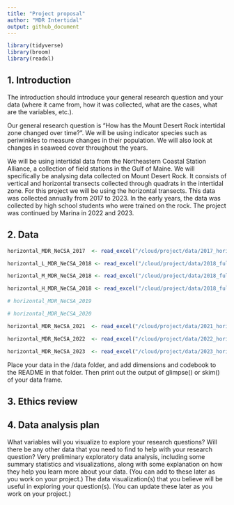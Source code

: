 ```yaml
---
title: "Project proposal"
author: "MDR Intertidal"
output: github_document
---
```


```r
library(tidyverse)
library(broom)
library(readxl)

```

## 1. Introduction
 
The introduction should introduce your general research question and your data (where it came from, how it was collected, what are the cases, what are the variables, etc.).

Our general research question is "How has the Mount Desert Rock intertidal zone changed over time?". We will be using indicator species such as periwinkles to measure changes in their population. We will also look at changes in seaweed cover throughout the years.

We will be using intertidal data from the Northeastern Coastal Station Alliance, a collection of field stations in the Gulf of Maine. We will specifically be analysing data collected on Mount Desert Rock. It consists of vertical and horizontal transects collected through quadrats in the intertidal zone. For this project we will be using the horizontal transects. This data was collected annually from 2017 to 2023. In the early years, the data was collected by high school students who were trained on the rock. The project was continued by Marina in 2022 and 2023. 

## 2. Data

```r

horizontal_MDR_NeCSA_2017  <- read_excel("/cloud/project/data/2017_horizontal_MDR_NeCSA.xlsx")

horizontal_L_MDR_NeCSA_2018 <- read_excel("/cloud/project/data/2018_full_NeCSA.xlsx", sheet = "West HT Low")

horizontal_M_MDR_NeCSA_2018 <- read_excel("/cloud/project/data/2018_full_NeCSA.xlsx", sheet = "West HT Mid")

horizontal_H_MDR_NeCSA_2018 <- read_excel("/cloud/project/data/2018_full_NeCSA.xlsx", sheet = "West HT High")

# horizontal_MDR_NeCSA_2019

# horizontal_MDR_NeCSA_2020

horizontal_MDR_NeCSA_2021  <- read_excel("/cloud/project/data/2021_horizontal_MDR_NeCSA.xlsx")

horizontal_MDR_NeCSA_2022  <- read_excel("/cloud/project/data/2022_horizontal_MDR_NeCSA.xlsx")

horizontal_MDR_NeCSA_2023  <- read_excel("/cloud/project/data/2023_horizontal_MDR_NeCSA.xlsx")

```

Place your data in the /data folder, and add dimensions and codebook to the README in that folder. Then print out the output of glimpse() or skim() of your data frame.

## 3. Ethics review

## 4. Data analysis plan

What variables will you visualize to explore your research questions?
Will there be any other data that you need to find to help with your research question?
Very preliminary exploratory data analysis, including some summary statistics and visualizations, along with some explanation on how they help you learn more about your data. (You can add to these later as you work on your project.)
The data visualization(s) that you believe will be useful in exploring your question(s). (You can update these later as you work on your project.)



